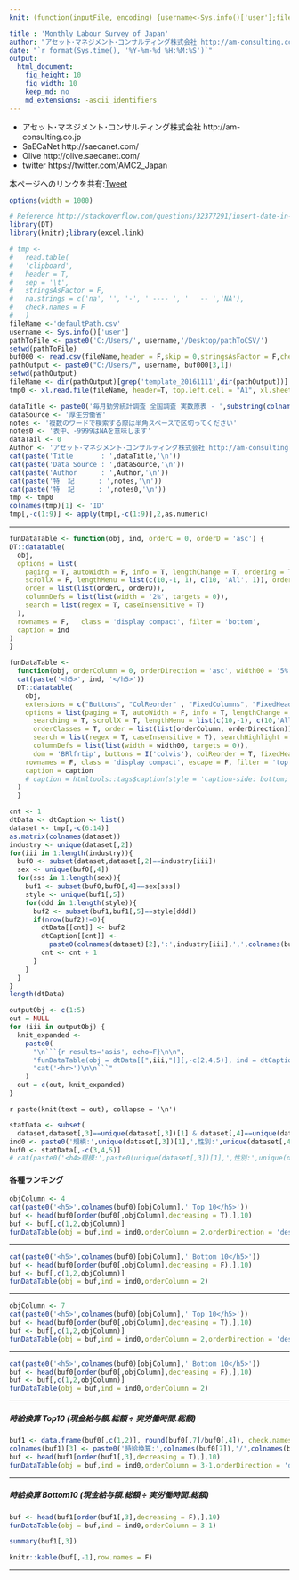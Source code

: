 ```yaml
---
knit: (function(inputFile, encoding) {username<-Sys.info()['user'];fileName<-'defaultPath.csv';pathToFile <-paste0('C:/Users/', username,'/Desktop/pathToCSV/');setwd(pathToFile);buf0<-read.csv(fileName,header = F,skip = 0,stringsAsFactor = F,check.names = F,fileEncoding = 'utf-8');timeStamp<-format(Sys.time(),'%Y%m%d%H%M%S');rmarkdown::render(inputFile, encoding = encoding, output_file = paste0('C:/Users/',username,buf0[2,1],'charts/','am-consulting.co.jp-monthlyLabourSurvey.html')) })

title : 'Monthly Labour Survey of Japan'
author: "アセット･マネジメント･コンサルティング株式会社 http://am-consulting.co.jp"
date: "`r format(Sys.time(), '%Y-%m-%d %H:%M:%S')`"
output: 
  html_document:
    fig_height: 10
    fig_width: 10
    keep_md: no
    md_extensions: -ascii_identifiers 
---
```

<link href="http://knowledgevault.saecanet.com/components/rmarkdown-html.css" rel="stylesheet">
<style>
.main-container {
	max-width: 1000px;
	margin-left: auto;
	margin-right: auto;
}
table{
 white-space: nowrap;
}
</style>

- アセット･マネジメント･コンサルティング株式会社 http://am-consulting.co.jp
- SaECaNet http://saecanet.com/
- Olive http://olive.saecanet.com/
- twitter https://twitter.com/AMC2_Japan

本ページへのリンクを共有:<a href="https://twitter.com/share" class="twitter-share-button" data-via="AMC2_Japan" data-size="large">Tweet</a> <script>!function(d,s,id){var js,fjs=d.getElementsByTagName(s)[0],p=/^http:/.test(d.location)?'http':'https';if(!d.getElementById(id)){js=d.createElement(s);js.id=id;js.src=p+'://platform.twitter.com/widgets.js';fjs.parentNode.insertBefore(js,fjs);}}(document, 'script', 'twitter-wjs');</script>

```r
options(width = 1000)
```

```r
# Reference http://stackoverflow.com/questions/32377291/insert-date-in-filename-while-knitting-document-using-rstudio-knit-button
library(DT)
library(knitr);library(excel.link)
```

```r
# tmp <-
#   read.table(
#   'clipboard',
#   header = T,
#   sep = '\t',
#   stringsAsFactor = F,
#   na.strings = c('na', '', '-', ' ---- ', '   -- ','NA'),
#   check.names = F
#   )
fileName <-'defaultPath.csv'
username <- Sys.info()['user']
pathToFile <- paste0('C:/Users/', username,'/Desktop/pathToCSV/')
setwd(pathToFile)
buf000 <- read.csv(fileName,header = F,skip = 0,stringsAsFactor = F,check.names = F,fileEncoding = 'utf-8')
pathOutput <- paste0("C:/Users/", username, buf000[3,1])
setwd(pathOutput)
fileName <- dir(pathOutput)[grep('template_20161111',dir(pathOutput))]
tmp0 <- xl.read.file(fileName, header=T, top.left.cell = "A1", xl.sheet = 2, excel.visible = F)
```

```r
dataTitle <- paste0('毎月勤労統計調査 全国調査 実数原表 - ',substring(colnames(tmp0)[1],6))
dataSource <- '厚生労働省'
notes <- '複数のワードで検索する際は半角スペースで区切ってください'
notes0 <- '表中、-9999はNAを意味します'
dataTail <- 0 
Author <- 'アセット･マネジメント･コンサルティング株式会社 http://am-consulting.co.jp'
cat(paste('Title       : ',dataTitle,'\n'))
cat(paste('Data Source : ',dataSource,'\n'))
cat(paste('Author      : ',Author,'\n'))
cat(paste('特  記      : ',notes,'\n'))
cat(paste('特  記      : ',notes0,'\n'))
tmp <- tmp0
colnames(tmp)[1] <- 'ID'
tmp[,-c(1:9)] <- apply(tmp[,-c(1:9)],2,as.numeric)
```

***

```r
funDataTable <- function(obj, ind, orderC = 0, orderD = 'asc') {
DT::datatable(
  obj,
  options = list(
    paging = T, autoWidth = F, info = T, lengthChange = T, ordering = T, searching = T,
    scrollX = F, lengthMenu = list(c(10,-1, 1), c(10, 'All', 1)), orderClasses = T,
    order = list(list(orderC, orderD)),
    columnDefs = list(list(width = '2%', targets = 0)),
    search = list(regex = T, caseInsensitive = T)
  ),
  rownames = F,   class = 'display compact', filter = 'bottom',
  caption = ind
)
}

funDataTable <- 
  function(obj, orderColumn = 0, orderDirection = 'asc', width00 = '5%', caption = '', dataTitle = '', ind = '') {
  cat(paste('<h5>', ind, '</h5>'))  
  DT::datatable(
    obj,
    extensions = c("Buttons", "ColReorder" , "FixedColumns", "FixedHeader"),
    options = list(paging = T, autoWidth = F, info = T, lengthChange = T, ordering = T,
      searching = T, scrollX = T, lengthMenu = list(c(10,-1), c(10,'All')),
      orderClasses = T, order = list(list(orderColumn, orderDirection)), 
      search = list(regex = T, caseInsensitive = T), searchHighlight = T,
      columnDefs = list(list(width = width00, targets = 0)),
      dom = 'BRlfrtip', buttons = I('colvis'), colReorder = T, fixedHeader = T, fixedColumns = list(leftColumns = 2)),
    rownames = F, class = 'display compact', escape = F, filter = 'top', 
    caption = caption
    # caption = htmltools::tags$caption(style = 'caption-side: bottom; text-align: center;','Table ', htmltools::em(caption))
  )  
  }
```

```r
cnt <- 1
dtData <- dtCaption <- list()
dataset <- tmp[,-c(6:14)]
as.matrix(colnames(dataset))
industry <- unique(dataset[,2])
for(iii in 1:length(industry)){
  buf0 <- subset(dataset,dataset[,2]==industry[iii])
  sex <- unique(buf0[,4])
  for(sss in 1:length(sex)){
    buf1 <- subset(buf0,buf0[,4]==sex[sss])
    style <- unique(buf1[,5])
    for(ddd in 1:length(style)){
      buf2 <- subset(buf1,buf1[,5]==style[ddd])
      if(nrow(buf2)!=0){
        dtData[[cnt]] <- buf2
        dtCaption[[cnt]] <- 
          paste0(colnames(dataset)[2],':',industry[iii],',',colnames(buf0)[4],':',sex[sss],',',colnames(buf1)[5],':',style[ddd]) 
        cnt <- cnt + 1
      }
    }
  }
}
length(dtData)
```

```r
outputObj <- c(1:5) 
out = NULL
for (iii in outputObj) {
  knit_expanded <-
    paste0(
      "\n```{r results='asis', echo=F}\n\n",
      "funDataTable(obj = dtData[[",iii,"]][,-c(2,4,5)], ind = dtCaption[[",iii,"]])\n\n",
      "cat('<hr>')\n\n```"
    )
  out = c(out, knit_expanded)
}
```

`r paste(knit(text = out), collapse = '\n')`

```r
statData <- subset(
  dataset,dataset[,3]==unique(dataset[,3])[1] & dataset[,4]==unique(dataset[,4])[1] & dataset[,5]==unique(dataset[,5])[2])
ind0 <- paste0('規模:',unique(dataset[,3])[1],',性別:',unique(dataset[,4])[1],',形態:',unique(dataset[,5])[2])
buf0 <- statData[,-c(3,4,5)]
# cat(paste0('<h4>規模:',paste0(unique(dataset[,3])[1],',性別:',unique(dataset[,4])[1],',形態:',unique(dataset[,5])[2]),'</h4>'))
```

#### 各種ランキング

```r
objColumn <- 4
cat(paste0('<h5>',colnames(buf0)[objColumn],' Top 10</h5>'))
buf <- head(buf0[order(buf0[,objColumn],decreasing = T),],10)
buf <- buf[,c(1,2,objColumn)]
funDataTable(obj = buf,ind = ind0,orderColumn = 2,orderDirection = 'desc')
```

***

```r
cat(paste0('<h5>',colnames(buf0)[objColumn],' Bottom 10</h5>'))
buf <- head(buf0[order(buf0[,objColumn],decreasing = F),],10)
buf <- buf[,c(1,2,objColumn)]
funDataTable(obj = buf,ind = ind0,orderColumn = 2)
```

***

```r
objColumn <- 7
cat(paste0('<h5>',colnames(buf0)[objColumn],' Top 10</h5>'))
buf <- head(buf0[order(buf0[,objColumn],decreasing = T),],10)
buf <- buf[,c(1,2,objColumn)]
funDataTable(obj = buf,ind = ind0,orderColumn = 2,orderDirection = 'desc')
```

***

```r
cat(paste0('<h5>',colnames(buf0)[objColumn],' Bottom 10</h5>'))
buf <- head(buf0[order(buf0[,objColumn],decreasing = F),],10)
buf <- buf[,c(1,2,objColumn)]
funDataTable(obj = buf,ind = ind0,orderColumn = 2)
```

***
##### 時給換算 Top10 (現金給与額.総額 ÷ 実労働時間.総額)

```r
buf1 <- data.frame(buf0[,c(1,2)], round(buf0[,7]/buf0[,4]), check.names = F, stringsAsFactors = F)
colnames(buf1)[3] <- paste0('時給換算:',colnames(buf0[7]),'/',colnames(buf0[4]))
buf <- head(buf1[order(buf1[,3],decreasing = T),],10)
funDataTable(obj = buf,ind = ind0,orderColumn = 3-1,orderDirection = 'desc')
```

***

##### 時給換算 Bottom10 (現金給与額.総額 ÷ 実労働時間.総額)

```r
buf <- head(buf1[order(buf1[,3],decreasing = F),],10)
funDataTable(obj = buf,ind = ind0,orderColumn = 3-1)
```



```r
summary(buf1[,3])
```

```r
knitr::kable(buf[,-1],row.names = F)
```

***

<script>
  (function(i,s,o,g,r,a,m){i['GoogleAnalyticsObject']=r;i[r]=i[r]||function(){
  (i[r].q=i[r].q||[]).push(arguments)},i[r].l=1*new Date();a=s.createElement(o),
  m=s.getElementsByTagName(o)[0];a.async=1;a.src=g;m.parentNode.insertBefore(a,m)
  })(window,document,'script','https://www.google-analytics.com/analytics.js','ga');

  ga('create', 'UA-3077339-5', 'auto');
  ga('send', 'pageview');

</script>